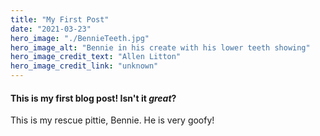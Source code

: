 ```yaml
---
title: "My First Post"
date: "2021-03-23"
hero_image: "./BennieTeeth.jpg"
hero_image_alt: "Bennie in his create with his lower teeth showing"
hero_image_credit_text: "Allen Litton"
hero_image_credit_link: "unknown"
---
```


#### This is my first blog post! Isn't it _great_?

This is my rescue pittie, Bennie. He is very goofy!
